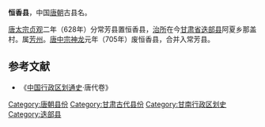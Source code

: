 '''恒香县'''，中国[[唐朝|唐朝]]古县名。

[[唐太宗|唐太宗]][[貞觀_(唐朝)|贞观]]二年（628年）分常芳县置恒香县，[[治所|治所]]在今[[甘肃省|甘肃省]][[迭部县|迭部县]]阿夏乡那盖村。属[[芳州|芳州]]。[[唐中宗|唐中宗]][[神龙|神龙]]元年（705年）废恒香县，合并入常芳县。 
==参考文献==
*《[[中国行政区划通史|中国行政区划通史]]·唐代卷》
{{唐朝行政区划小作品}}
[[Category:唐朝县份|Category:唐朝县份]]
[[Category:甘肃古代县份|Category:甘肃古代县份]]
[[Category:甘南行政区划史|Category:甘南行政区划史]]
[[Category:迭部县|Category:迭部县]]